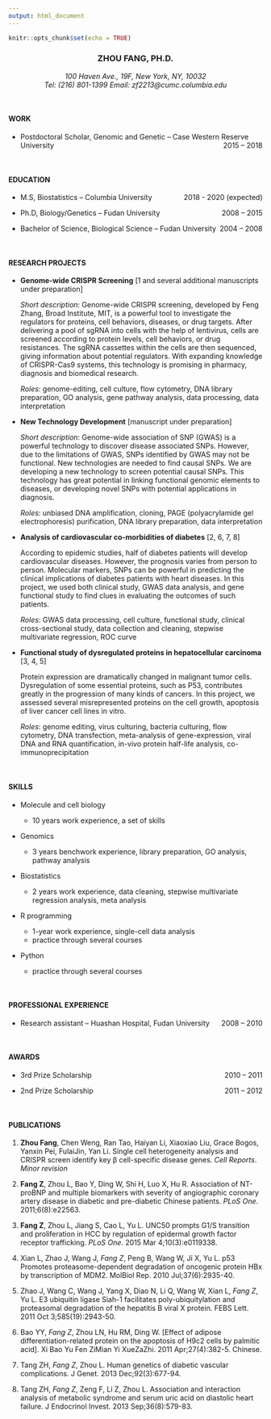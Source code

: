 ```yaml
---
output: html_document
---
```


```r
knitr::opts_chunk$set(echo = TRUE)
```

<center><h3> ZHOU FANG, PH.D. </h3></center>

<center> *100 Haven Ave., 19F, New York, NY, 10032* </center>

<center> *Tel: (216) 801-1399 Email: zf2213@cumc.columbia.edu* </center>

<br>

#### WORK 

+ <p align = "text-align: left;"> Postdoctoral Scholar, Genomic and Genetic – Case Western Reserve University <span style  = "float: right;"> 2015 – 2018 </span> </p>

<br>

#### EDUCATION 

+ <p align = "text-align: left;"> M.S, Biostatistics – Columbia University <span style  = "float: right;"> 2018 - 2020 (expected) </span> </p>

+ <p align = "text-align: left;"> Ph.D, Biology/Genetics – Fudan University <span style  = "float: right;"> 2008 – 2015 </span> </p>

+ <p align = "text-align: left;"> Bachelor of Science, Biological Science – Fudan University <span style  = "float: right;"> 2004 – 2008 </span> </p>

<br>

#### RESEARCH PROJECTS

+ **Genome-wide CRISPR Screening** [1 and several additional manuscripts under preparation]

  *Short description*: Genome-wide CRISPR screening, developed by Feng Zhang, Broad Institute, MIT, is a powerful tool to investigate the regulators for proteins, cell behaviors, diseases, or drug targets. After delivering a pool of sgRNA into cells with the help of lentivirus, cells are screened according to protein levels, cell behaviors, or drug resistances. The sgRNA cassettes within the cells are then sequenced, giving information about potential regulators. With expanding knowledge of CRISPR-Cas9 systems, this technology is promising in pharmacy, diagnosis and biomedical research. 

  *Roles*: genome-editing, cell culture, flow cytometry, DNA library preparation, GO analysis, gene pathway analysis, data processing, data interpretation

+ **New Technology Development** [manuscript under preparation]

  *Short description*: Genome-wide association of SNP (GWAS) is a powerful technology to discover disease associated SNPs. However, due to the limitations of GWAS, SNPs identified by GWAS may not be functional. New technologies are needed to find causal SNPs. We are developing a new technology to screen potential causal SNPs. This technology has great potential in linking functional genomic elements to diseases, or developing novel SNPs with potential applications in diagnosis. 

  *Roles*: unbiased DNA amplification, cloning, PAGE (polyacrylamide gel electrophoresis) purification, DNA library preparation, data interpretation

+ **Analysis of cardiovascular co-morbidities of diabetes** [2, 6, 7, 8]

  According to epidemic studies, half of diabetes patients will develop cardiovascular diseases. However, the prognosis varies from person to person. Molecular markers, SNPs can be powerful in predicting the clinical implications of diabetes patients with heart diseases. In this project, we used both clinical study, GWAS data analysis, and gene functional study to find clues in evaluating the outcomes of such patients. 

  *Roles*: GWAS data processing, cell culture, functional study, clinical cross-sectional study, data collection and cleaning, stepwise multivariate regression, ROC curve

+ **Functional study of dysregulated proteins in hepatocellular carcinoma** [3, 4, 5]

  Protein expression are dramatically changed in malignant tumor cells. Dysregulation of some essential proteins, such as P53, contributes greatly in the progression of many kinds of cancers. In this project, we assessed several misrepresented proteins on the cell growth, apoptosis of liver cancer cell lines in vitro.

  *Roles*: genome editing, virus culturing, bacteria culturing, flow cytometry, DNA transfection, meta-analysis of gene-expression, viral DNA and RNA quantification, in-vivo protein half-life analysis, co-immunoprecipitation

<br>

#### SKILLS

+ Molecule and cell biology

    - 10 years work experience, a set of skills

+ Genomics

    - 3 years benchwork experience, library preparation, GO analysis, pathway analysis

+ Biostatistics

    - 2 years work experience, data cleaning, stepwise multivariate regression analysis, meta analysis

+ R programming

    - 1-year work experience, single-cell data analysis
    - practice through several courses

+ Python

    - practice through several courses

<br>

#### PROFESSIONAL EXPERIENCE 

+ <p align = "text-align: left;"> Research assistant – Huashan Hospital, Fudan University <span style  = "float: right;"> 2008 – 2010 </span> </p>

<br>

#### AWARDS 

+ <p align = "text-align: left;"> 3rd Prize Scholarship <span style  = "float: right;"> 2010 – 2011 </span> </p>

+ <p align = "text-align: left;"> 2nd Prize Scholarship <span style  = "float: right;"> 2011 – 2012 </span> </p>

<br>

#### PUBLICATIONS

1. **Zhou Fang**, Chen Weng, Ran Tao, Haiyan Li, Xiaoxiao Liu, Grace Bogos, Yanxin Pei, FulaiJin, Yan Li. Single cell heterogeneity analysis and CRISPR screen identify key β cell-specific disease genes. *Cell Reports*. *Minor revision*

2. **Fang Z**, Zhou L, Bao Y, Ding W, Shi H, Luo X, Hu R. Association of NT-proBNP and multiple biomarkers with severity of angiographic coronary artery disease in diabetic and pre-diabetic Chinese patients. *PLoS One*. 2011;6(8):e22563. 

3. **Fang Z**, Zhou L, Jiang S, Cao L, Yu L. UNC50 prompts G1/S transition and proliferation in HCC by regulation of epidermal growth factor receptor trafficking. *PLoS One*. 2015 Mar 4;10(3):e0119338. 

4. Xian L, Zhao J, Wang J, *Fang Z*, Peng B, Wang W, Ji X, Yu L. p53 Promotes proteasome-dependent degradation of oncogenic protein HBx by transcription of MDM2. MolBiol Rep. 2010 Jul;37(6):2935-40. 

5. Zhao J, Wang C, Wang J, Yang X, Diao N, Li Q, Wang W, Xian L, *Fang Z*, Yu L. E3 ubiquitin ligase Siah-1 facilitates poly-ubiquitylation and proteasomal degradation of the hepatitis B viral X protein. FEBS Lett. 2011 Oct 3;585(19):2943-50. 
 
6. Bao YY, *Fang Z*, Zhou LN, Hu RM, Ding W. [Effect of adipose differentiation-related protein on the apoptosis of H9c2 cells by palmitic acid]. Xi Bao Yu Fen ZiMian Yi XueZaZhi. 2011 Apr;27(4):382-5. Chinese. 

7. Tang ZH, *Fang Z*, Zhou L. Human genetics of diabetic vascular complications. J Genet. 2013 Dec;92(3):677-94. 

8. Tang ZH, *Fang Z*, Zeng F, Li Z, Zhou L. Association and interaction analysis of metabolic syndrome and serum uric acid on diastolic heart failure. J Endocrinol Invest. 2013 Sep;36(8):579-83. 

 

 

 